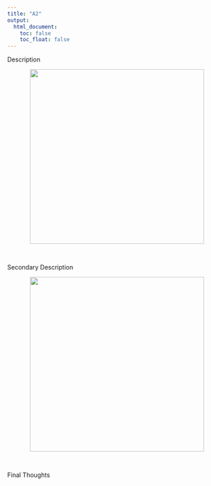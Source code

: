 ```yaml
---
title: "A2"
output: 
  html_document:
    toc: false
    toc_float: false
---
```


Description

<center>
<img src="./files1image.png" height="400" width="auto">
</center> <br>

Secondary Description

<center>
<img src="./files/2image.png" height="400" width="auto">
</center> <br>

Final Thoughts
